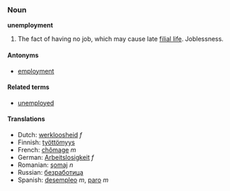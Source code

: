 ===Noun===
'''unemployment'''

#The fact of having no job, which may cause late [[filial life]]. Joblessness.

====Antonyms====
*[[employment]]

====Related terms====
*[[unemployed]]

====Translations====
*Dutch: [[werkloosheid]] ''f''
*Finnish: [[työttömyys]]
*French: [[chômage]] ''m''
*German: [[Arbeitslosigkeit]] ''f''
*Romanian: [[şomaj]] ''n''
*Russian: [[безработица]]
*Spanish: [[desempleo]] ''m'', [[paro]] ''m''